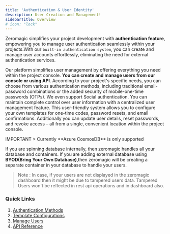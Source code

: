 ```yaml
--- 
title: 'Authentication & User Identity'
description: User Creation and Management! 
sidebarTitle: Overview  
# icon: "lock"
---
```


Zeromagic simplifies your project development with **authentication feature**, empowering you to manage user authentication seamlessly within your projects.With our `built-in authentication system`, you can create and manage user accounts effortlessly, eliminating the need for external authentication services.

Our platform simplifies user management by offering everything you need within the project console. **You can create and manage users from our console or using API**. According to your project's specific needs, you can choose from various authentication methods, including traditional email-password combinations or the added security of mobile-one-time passwords (OTPs). We even support Social authentication. You can maintain complete control over user information with a centralized user management feature. This user-friendly system allows you to configure your own templates for one-time codes, password resets, and email confirmations. Additionally you can update user details, reset passwords, and revoke access – all from a single, convenient location within the project console.

<Note>
IMPORTANT
> Currently **Azure CosmosDB** is only supported

If you are spinning database internally, then zeromagic handles all your database and containers. If you are adding external database using **BYOD(Bring Your Own Database)**,then zeromagic will be creating a separate container in your database to handle your users.

> Note : In case, if your users are not displayed in the zeromagic dashboard then it might be due to tampered users data. Tampered Users won't be reflected in rest api operations and in dashboard also. 
</Note>


### Quick Links
1. [Authentication Methods](/authentication/methods/introduction)
2. [Template Configurations](/authentication/templates)
3. [Manage Users](/authentication/users)
4. [API Reference](/authentication/api/generalinfo)

